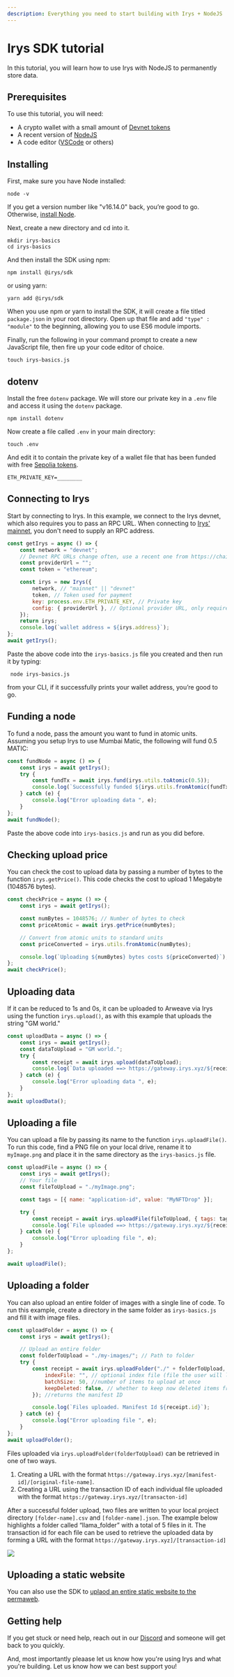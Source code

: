 ```yaml
---
description: Everything you need to start building with Irys + NodeJS
---
```



# Irys SDK tutorial

In this tutorial, you will learn how to use Irys with NodeJS to permanently store data.

## Prerequisites

To use this tutorial, you will need:

- A crypto wallet with a small amount of [Devnet tokens](https://www.alchemy.com/faucets/ethereum-sepolia)
- A recent version of [NodeJS](https://nodejs.org/)
- A code editor ([VSCode](https://code.visualstudio.com/) or others)

## Installing

First, make sure you have Node installed:

```console
node -v
```

If you get a version number like "v16.14.0" back, you’re good to go. Otherwise, [install Node](<(https://nodejs.org/)>).

Next, create a new directory and cd into it.

```console
mkdir irys-basics
cd irys-basics
```

And then install the SDK
using npm:

```console
npm install @irys/sdk
```

or using yarn:

```console
yarn add @irys/sdk
```

When you use npm or yarn to install the SDK, it will create a file titled `package.json` in your root directory. Open up that file and add `"type" : "module"` to the beginning, allowing you to use ES6 module imports.

Finally, run the following in your command prompt to create a new JavaScript file, then fire up your code editor of choice.

```console
touch irys-basics.js
```

## dotenv

Install the free `dotenv` package. We will store our private key in a `.env` file and access it using the `dotenv` package.

```console
npm install dotenv
```

Now create a file called `.env` in your main directory:

```console
touch .env
```

And edit it to contain the private key of a wallet file that has been funded with free [Sepolia tokens](https://www.alchemy.com/faucets/ethereum-sepolia).

```
ETH_PRIVATE_KEY=________
```

## Connecting to Irys

Start by connecting to Irys. In this example, we connect to the Irys devnet, which also requires you to pass an RPC URL. When connecting to [Irys' mainnet](/overview/networks), you don't need to supply an RPC address.

```js
const getIrys = async () => {
	const network = "devnet";
	// Devnet RPC URLs change often, use a recent one from https://chainlist.org/
	const providerUrl = "";
	const token = "ethereum";

	const irys = new Irys({
		network, // "mainnet" || "devnet"
		token, // Token used for payment
		key: process.env.ETH_PRIVATE_KEY, // Private key
		config: { providerUrl }, // Optional provider URL, only required when using Devnet
	});
	return irys;
	console.log(`wallet address = ${irys.address}`);
};
await getIrys();
```

Paste the above code into the `irys-basics.js` file you created and then run it by typing:

```console
 node irys-basics.js
```

from your CLI, if it successfully prints your wallet address, you’re good to go.

## Funding a node

To fund a node, pass the amount you want to fund in atomic units. Assuming you setup Irys to use Mumbai Matic, the following will fund 0.5 MATIC:

```js
const fundNode = async () => {
	const irys = await getIrys();
	try {
		const fundTx = await irys.fund(irys.utils.toAtomic(0.5));
		console.log(`Successfully funded ${irys.utils.fromAtomic(fundTx.quantity)} ${irys.token}`);
	} catch (e) {
		console.log("Error uploading data ", e);
	}
};
await fundNode();
```

Paste the above code into `irys-basics.js` and run as you did before.

## Checking upload price

You can check the cost to upload data by passing a number of bytes to the function `irys.getPrice()`. This code checks the cost to upload 1 Megabyte (1048576 bytes).

```js
const checkPrice = async () => {
	const irys = await getIrys();

	const numBytes = 1048576; // Number of bytes to check
	const priceAtomic = await irys.getPrice(numBytes);

	// Convert from atomic units to standard units
	const priceConverted = irys.utils.fromAtomic(numBytes);

	console.log(`Uploading ${numBytes} bytes costs ${priceConverted}`);
};
await checkPrice();
```

## Uploading data

If it can be reduced to 1s and 0s, it can be uploaded to Arweave via Irys using the function `irys.upload()`, as with this example that uploads the string "GM world."

```js
const uploadData = async () => {
	const irys = await getIrys();
	const dataToUpload = "GM world.";
	try {
		const receipt = await irys.upload(dataToUpload);
		console.log(`Data uploaded ==> https://gateway.irys.xyz/${receipt.id}`);
	} catch (e) {
		console.log("Error uploading data ", e);
	}
};
await uploadData();
```

## Uploading a file

You can upload a file by passing its name to the function `irys.uploadFile()`. To run this code, find a PNG file on your local drive, rename it to `myImage.png` and place it in the same directory as the `irys-basics.js` file.

```js
const uploadFile = async () => {
	const irys = await getIrys();
	// Your file
	const fileToUpload = "./myImage.png";

	const tags = [{ name: "application-id", value: "MyNFTDrop" }];

	try {
		const receipt = await irys.uploadFile(fileToUpload, { tags: tags });
		console.log(`File uploaded ==> https://gateway.irys.xyz/${receipt.id}`);
	} catch (e) {
		console.log("Error uploading file ", e);
	}
};

await uploadFile();
```

## Uploading a folder

You can also upload an entire folder of images with a single line of code. To run this example, create a directory in the same folder as `irys-basics.js` and fill it with image files.

```js
const uploadFolder = async () => {
	const irys = await getIrys();

	// Upload an entire folder
	const folderToUpload = "./my-images/"; // Path to folder
	try {
		const receipt = await irys.uploadFolder("./" + folderToUpload, {
			indexFile: "", // optional index file (file the user will load when accessing the manifest)
			batchSize: 50, //number of items to upload at once
			keepDeleted: false, // whether to keep now deleted items from previous uploads
		}); //returns the manifest ID

		console.log(`Files uploaded. Manifest Id ${receipt.id}`);
	} catch (e) {
		console.log("Error uploading file ", e);
	}
};
await uploadFolder();
```

Files uploaded via `irys.uploadFolder(folderToUpload)` can be retrieved in one of two ways.

1. Creating a URL with the format `https://gateway.irys.xyz/[manifest-id]/[original-file-name]`.
2. Creating a URL using the transaction ID of each individual file uploaded with the format `https://gateway.irys.xyz/[transacton-id]`

After a successful folder upload, two files are written to your local project directory `[folder-name].csv` and `[folder-name].json`. The example below highlights a folder called “llama_folder” with a total of 5 files in it. The transaction id for each file can be used to retrieve the uploaded data by forming a URL with the format `https://gateway.irys.xyz]/[transaction-id]`

<img
	className="border border-[#FEF4EE] rounded-xl mt-5 md:w-5/6 w-full"
	src="/img/code-assets/llama-folder-manifest.png"
/>

## Uploading a static website

You can also use the SDK to [uplaod an entire static website to the permaweb](/tutorials/uploading-static-sites).

## Getting help

If you get stuck or need help, reach out in our [Discord](https://discord.irys.xyz) and someone will get back to you quickly.

And, most importantly pleaase let us know how you're using Irys and what you're building. Let us know how we can best support you!
